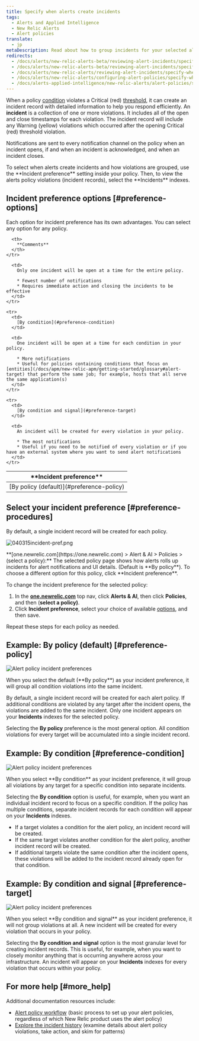 ```yaml
---
title: Specify when alerts create incidents
tags:
  - Alerts and Applied Intelligence
  - New Relic Alerts
  - Alert policies
translate:
  - jp
metaDescription: Read about how to group incidents for your selected alert policy and select your incident preference. The default is "by policy."
redirects:
  - /docs/alerts/new-relic-alerts-beta/reviewing-alert-incidents/specifying-when-new-relic-creates-incidents
  - /docs/alerts/new-relic-alerts-beta/reviewing-alert-incidents/specify-when-new-relic-creates-incidents
  - /docs/alerts/new-relic-alerts/reviewing-alert-incidents/specify-when-new-relic-creates-incidents
  - /docs/alerts/new-relic-alerts/configuring-alert-policies/specify-when-new-relic-creates-incidents
  - /docs/alerts-applied-intelligence/new-relic-alerts/alert-policies/specify-when-alerts-creates-incidents
---
```


When a policy [condition](/docs/alerts/new-relic-alerts-beta/configuring-alert-policies/define-alert-conditions) violates a Critical (red) [threshold](/docs/alerts/new-relic-alerts-beta/configuring-alert-policies/define-thresholds-trigger-alert), it can create an incident record with detailed information to help you respond efficiently. An **incident** is a collection of one or more violations. It includes all of the open and close timestamps for each violation. The incident record will include any Warning (yellow) violations which occurred after the opening Critical (red) threshold violation.

Notifications are sent to every notification channel on the policy when an incident opens, if and when an incident is acknowledged, and when an incident closes.

<Callout variant="tip">
  To select when alerts create incidents and how violations are grouped, use the **Incident preference** setting inside your policy. Then, to view the alerts policy violations (incident records), select the **Incidents** indexes.
</Callout>

## Incident preference options [#preference-options]

Each option for incident preference has its own advantages. You can select any option for any policy.

<table>
  <thead>
    <tr>
      <th width={200}>
        **Incident preference**
      </th>

      <th>
        **Comments**
      </th>
    </tr>
  </thead>

  <tbody>
    <tr>
      <td>
        [By policy (default)](#preference-policy)
      </td>

      <td>
        Only one incident will be open at a time for the entire policy.

        * Fewest number of notifications
        * Requires immediate action and closing the incidents to be effective
      </td>
    </tr>

    <tr>
      <td>
        [By condition](#preference-condition)
      </td>

      <td>
        One incident will be open at a time for each condition in your policy.

        * More notifications
        * Useful for policies containing conditions that focus on [entities](/docs/apm/new-relic-apm/getting-started/glossary#alert-target) that perform the same job; for example, hosts that all serve the same application(s)
      </td>
    </tr>

    <tr>
      <td>
        [By condition and signal](#preference-target)
      </td>

      <td>
        An incident will be created for every violation in your policy.

        * The most notifications
        * Useful if you need to be notified of every violation or if you have an external system where you want to send alert notifications
      </td>
    </tr>
  </tbody>
</table>

## Select your incident preference [#preference-procedures]

By default, a single incident record will be created for each policy.

![040315incident-pref.png](./images/040315incident-pref_0.png "040315incident-pref.png")

<figcaption>
  **[one.newrelic.com](https://one.newrelic.com) > Alert & AI > Policies > (select a policy):** The selected policy page shows how alerts rolls up incidents for alert notifications and UI details. (Default is **By policy**). To choose a different option for this policy, click **Incident preference**.
</figcaption>

To change the incident preference for the selected policy:

1. In the **[one.newrelic.com](https://one.newrelic.com/ "Link opens in a new window.")** top nav, click **Alerts & AI**, then click **Policies**, and then (**select a policy)**.
2. Click **Incident preference**, select your choice of available [options](#preference-options), and then save.

Repeat these steps for each policy as needed.

## Example: By policy (default) [#preference-policy]

![Alert policy incident preferences](./images/example-policy-incident.png "Alert policy incident preferences")

<figcaption>
  When you select the default (**By policy**) as your incident preference, it will group all condition violations into the same incident.
</figcaption>

By default, a single incident record will be created for each alert policy. If additional conditions are violated by any target after the incident opens, the violations are added to the same incident. Only one incident appears on your **Incidents** indexes for the selected policy.

Selecting the **By policy** preference is the most general option. All condition violations for every target will be accumulated into a single incident record.

## Example: By condition [#preference-condition]

![Alert policy incident preferences](./images/example-condition-incident.png "Alert policy incident preferences")

<figcaption>
  When you select **By condition** as your incident preference, it will group all violations by any target for a specific condition into separate incidents.
</figcaption>

Selecting the **By condition** option is useful, for example, when you want an individual incident record to focus on a specific condition. If the policy has multiple conditions, separate incident records for each condition will appear on your **Incidents** indexes.

* If a target violates a condition for the alert policy, an incident record will be created.
* If the same target violates another condition for the alert policy, another incident record will be created.
* If additional targets violate the same condition after the incident opens, these violations will be added to the incident record already open for that condition.

## Example: By condition and signal [#preference-target]

![Alert policy incident preferences](./images/example-target-incident.png "Alert policy incident preferences")

<figcaption>
  When you select **By condition and signal** as your incident preference, it will not group violations at all. A new incident will be created for every violation that occurs in your policy.
</figcaption>

Selecting the **By condition and signal** option is the most granular level for creating incident records. This is useful, for example, when you want to closely monitor anything that is occurring anywhere across your infrastructure. An incident will appear on your **Incidents** indexes for every violation that occurs within your policy.

## For more help [#more_help]

Additional documentation resources include:

* [Alert policy workflow](/docs/alerts/new-relic-alerts-beta/configuring-alert-policies/alert-policy-workflow) (basic process to set up your alert policies, regardless of which New Relic product uses the alert policy)
* [Explore the incident history](/docs/alerts/new-relic-alerts-beta/reviewing-alert-incidents/explore-incident-history) (examine details about alert policy violations, take action, and skim for patterns)
